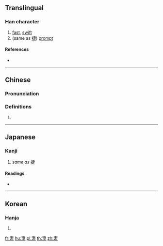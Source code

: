 ==Translingual==

===Han character===
{{Han char|rn=103|rad=疋|as=03|sn=8|four=50801|canj=JLYO}}

# [[fast]], [[swift]]
# (same as [[捷]]) [[prompt]]

====References====
* {{Han ref|kx=0767.190|dkj=21997|dj=1177.200|hdz=42749.040|uh=758C|ud=30092|bh=CD73|bd=52595}}

----

==Chinese==
{{zh-forms}}

===Pronunciation===
{{zh-pron
|m=jié
|c=zit3,zit6
|mc=y
|oc=y
|ma=
|cat=a
}}

===Definitions===
# {{rfdef|lang=zh}}

----

==Japanese==

===Kanji===
{{ja-kanji|grade=|rs=疋03}}

# ''same as'' [[捷]]

====Readings====
* {{ja-readings|on=[[しょう]] (shō), [[そう]] (sō)}}

----

==Korean==

===Hanja===
{{ko-hanja|hangeul=섭|eumhun=|rv=seop|mr=sŏp|y=sep}}

# {{defn|lang=ko|sort=疋03}}

[[fr:疌]]
[[hu:疌]]
[[pl:疌]]
[[th:疌]]
[[zh:疌]]